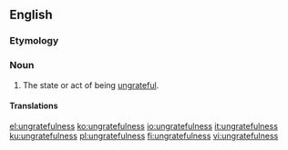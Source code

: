 ==English==

===Etymology===
{{suffix|ungrateful|ness|lang=en}}

===Noun===
{{en-noun|-}}
# The state or act of being [[ungrateful]].

====Translations====
{{trans-see|the state of being ungrateful|ingratitude}}

[[el:ungratefulness]]
[[ko:ungratefulness]]
[[io:ungratefulness]]
[[it:ungratefulness]]
[[ku:ungratefulness]]
[[pl:ungratefulness]]
[[fi:ungratefulness]]
[[vi:ungratefulness]]